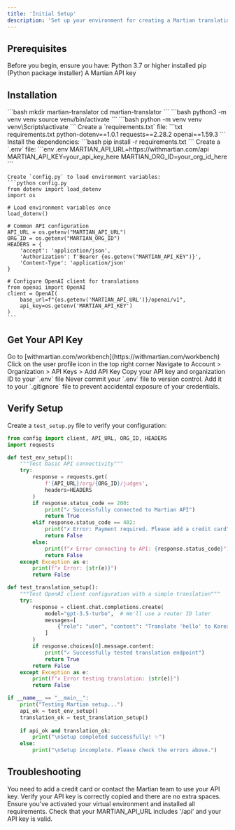 ```yaml
---
title: 'Initial Setup'
description: 'Set up your environment for creating a Martian translation router'
---
```


## Prerequisites
Before you begin, ensure you have:
<Check>
  Python 3.7 or higher installed
</Check>
<Check>
  pip (Python package installer)
</Check>
<Check>
  A Martian API key
</Check>

## Installation
<Steps>
  <Step title="Create Project Directory">
    ```bash
    mkdir martian-translator
    cd martian-translator
    ```
  </Step>

  <Step title="Create Virtual Environment">
    <CodeGroup>
      <CodeBlock title="Unix">
        ```bash
        python3 -m venv venv
        source venv/bin/activate
        ```
      </CodeBlock>
      <CodeBlock title="Windows">
        ```bash
        python -m venv venv
        venv\Scripts\activate
        ```
      </CodeBlock>
    </CodeGroup>
  </Step>

  <Step title="Install Dependencies">
    Create a `requirements.txt` file:
    ```txt requirements.txt
    python-dotenv==1.0.1
    requests==2.28.2
    openai==1.59.3
    ```
    Install the dependencies:
    ```bash
    pip install -r requirements.txt
    ```
  </Step>

  <Step title="Configure Environment">
    Create a `.env` file:
    ```env .env
    MARTIAN_API_URL=https://withmartian.com/api
    MARTIAN_API_KEY=your_api_key_here
    MARTIAN_ORG_ID=your_org_id_here
    ```

    Create `config.py` to load environment variables:
    ```python config.py
    from dotenv import load_dotenv
    import os

    # Load environment variables once
    load_dotenv()

    # Common API configuration
    API_URL = os.getenv("MARTIAN_API_URL")
    ORG_ID = os.getenv("MARTIAN_ORG_ID")
    HEADERS = {
        'accept': 'application/json',
        'Authorization': f'Bearer {os.getenv("MARTIAN_API_KEY")}',
        'Content-Type': 'application/json'
    }

    # Configure OpenAI client for translations
    from openai import OpenAI
    client = OpenAI(
        base_url=f"{os.getenv('MARTIAN_API_URL')}/openai/v1",
        api_key=os.getenv('MARTIAN_API_KEY')
    )
    ```
  </Step>
</Steps>

## Get Your API Key
<Steps>
  <Step title="Sign In">
    Go to [withmartian.com/workbench](https://withmartian.com/workbench)
  </Step>
  <Step title="Access Settings">
    Click on the user profile icon in the top right corner
  </Step>
  <Step title="Generate Key">
    Navigate to Account > Organization > API Keys > Add API Key
  </Step>
  <Step title="Save Credentials">
    Copy your API key and organization ID to your `.env` file
  </Step>
</Steps>

<Warning>
  Never commit your `.env` file to version control. Add it to your `.gitignore` file to prevent accidental exposure of your credentials.
</Warning>

## Verify Setup
Create a `test_setup.py` file to verify your configuration:
```python test_setup.py
from config import client, API_URL, ORG_ID, HEADERS
import requests

def test_env_setup():
    """Test basic API connectivity"""
    try:
        response = requests.get(
            f'{API_URL}/org/{ORG_ID}/judges',
            headers=HEADERS
        )
        if response.status_code == 200:
            print("✓ Successfully connected to Martian API")
            return True
        elif response.status_code == 402:
            print("✗ Error: Payment required. Please add a credit card")
            return False
        else:
            print(f"✗ Error connecting to API: {response.status_code}")
            return False
    except Exception as e:
        print(f"✗ Error: {str(e)}")
        return False

def test_translation_setup():
    """Test OpenAI client configuration with a simple translation"""
    try:
        response = client.chat.completions.create(
            model="gpt-3.5-turbo",  # We'll use a router ID later
            messages=[
                {"role": "user", "content": "Translate 'hello' to Korean"}
            ]
        )
        if response.choices[0].message.content:
            print("✓ Successfully tested translation endpoint")
            return True
        return False
    except Exception as e:
        print(f"✗ Error testing translation: {str(e)}")
        return False

if __name__ == "__main__":
    print("Testing Martian setup...")
    api_ok = test_env_setup()
    translation_ok = test_translation_setup()
    
    if api_ok and translation_ok:
        print("\nSetup completed successfully! ✨")
    else:
        print("\nSetup incomplete. Please check the errors above.")
```

## Troubleshooting
<AccordionGroup>
  <Accordion title="402 Error">
    You need to add a credit card or contact the Martian team to use your API key.
  </Accordion>
  <Accordion title="Authentication Error">
    Verify your API key is correctly copied and there are no extra spaces.
  </Accordion>
  <Accordion title="Import Errors">
    Ensure you've activated your virtual environment and installed all requirements.
  </Accordion>
  <Accordion title="OpenAI Client Error">
    Check that your MARTIAN_API_URL includes '/api' and your API key is valid.
  </Accordion>
</AccordionGroup>